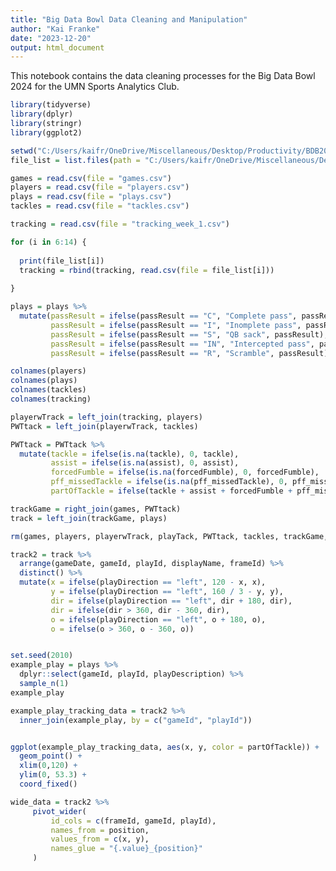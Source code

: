 ---
title: "Big Data Bowl Data Cleaning and Manipulation"
author: "Kai Franke"
date: "2023-12-20"
output: html_document
---

This notebook contains the data cleaning processes for the Big Data Bowl 2024 for the UMN Sports Analytics Club.


```{r Loading Libraries and Data}

library(tidyverse)
library(dplyr)
library(stringr)
library(ggplot2)

setwd("C:/Users/kaifr/OneDrive/Miscellaneous/Desktop/Productivity/BDB2024/nfl-big-data-bowl-2024")
file_list = list.files(path = "C:/Users/kaifr/OneDrive/Miscellaneous/Desktop/Productivity/BDB2024/nfl-big-data-bowl-2024")

games = read.csv(file = "games.csv")
players = read.csv(file = "players.csv")
plays = read.csv(file = "plays.csv")
tackles = read.csv(file = "tackles.csv")

tracking = read.csv(file = "tracking_week_1.csv")

for (i in 6:14) {
  
  print(file_list[i])
  tracking = rbind(tracking, read.csv(file = file_list[i]))
  
}

```

```{r}

plays = plays %>%
  mutate(passResult = ifelse(passResult == "C", "Complete pass", passResult),
         passResult = ifelse(passResult == "I", "Inomplete pass", passResult),
         passResult = ifelse(passResult == "S", "QB sack", passResult),
         passResult = ifelse(passResult == "IN", "Intercepted pass", passResult),
         passResult = ifelse(passResult == "R", "Scramble", passResult))

```


```{r Merging}

colnames(players)
colnames(plays)
colnames(tackles)
colnames(tracking)

playerwTrack = left_join(tracking, players)
PWTtack = left_join(playerwTrack, tackles)

PWTtack = PWTtack %>%
  mutate(tackle = ifelse(is.na(tackle), 0, tackle),
         assist = ifelse(is.na(assist), 0, assist),
         forcedFumble = ifelse(is.na(forcedFumble), 0, forcedFumble),
         pff_missedTackle = ifelse(is.na(pff_missedTackle), 0, pff_missedTackle),
         partOfTackle = ifelse(tackle + assist + forcedFumble + pff_missedTackle > 0, "Y", "N"))

trackGame = right_join(games, PWTtack)
track = left_join(trackGame, plays)

rm(games, players, playerwTrack, playTack, PWTtack, tackles, trackGame, tracking, file_list, i)

```

```{r Quick Clean}

track2 = track %>%
  arrange(gameDate, gameId, playId, displayName, frameId) %>%
  distinct() %>%
  mutate(x = ifelse(playDirection == "left", 120 - x, x),
         y = ifelse(playDirection == "left", 160 / 3 - y, y),
         dir = ifelse(playDirection == "left", dir + 180, dir),
         dir = ifelse(dir > 360, dir - 360, dir),
         o = ifelse(playDirection == "left", o + 180, o),
         o = ifelse(o > 360, o - 360, o))



```


```{r}

set.seed(2010)
example_play = plays %>%
  dplyr::select(gameId, playId, playDescription) %>% 
  sample_n(1)
example_play

example_play_tracking_data = track2 %>%
  inner_join(example_play, by = c("gameId", "playId"))


ggplot(example_play_tracking_data, aes(x, y, color = partOfTackle)) +
  geom_point() +
  xlim(0,120) +
  ylim(0, 53.3) +
  coord_fixed()

```


```{r}

wide_data = track2 %>%
     pivot_wider(
         id_cols = c(frameId, gameId, playId),
         names_from = position,
         values_from = c(x, y),
         names_glue = "{.value}_{position}"
     )

```
